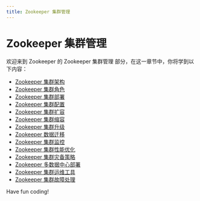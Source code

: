 ```yaml
---
title: Zookeeper 集群管理
---
```


# Zookeeper 集群管理

欢迎来到 Zookeeper 的 Zookeeper 集群管理 部分，在这一章节中，你将学到以下内容：

- [Zookeeper 集群架构](./0-zookeeper-cluster-architecture.mdx)
- [Zookeeper 集群角色](./1-zookeeper-cluster-role.mdx)
- [Zookeeper 集群部署](./2-zookeeper-cluster-deployment.mdx)
- [Zookeeper 集群配置](./3-zookeeper-cluster-configuration.mdx)
- [Zookeeper 集群扩容](./4-zookeeper-cluster-scaling.mdx)
- [Zookeeper 集群缩容](./5-zookeeper-cluster-shrinkage.mdx)
- [Zookeeper 集群升级](./6-zookeeper-cluster-upgrade.mdx)
- [Zookeeper 数据迁移](./7-zookeeper-data-migration.mdx)
- [Zookeeper 集群监控](./8-zookeeper-cluster-monitoring.mdx)
- [Zookeeper 集群性能优化](./9-zookeeper-cluster-performance-optimization.mdx)
- [Zookeeper 集群灾备策略](./10-zookeeper-cluster-disaster-recovery-strategy.mdx)
- [Zookeeper 多数据中心部署](./11-zookeeper---multi-data-center-deployment.mdx)
- [Zookeeper 集群运维工具](./12-zookeeper-cluster-operation-maintenance-tools.mdx)
- [Zookeeper 集群故障处理](./13-zookeeper-cluster-troubleshooting.mdx)

Have fun coding!